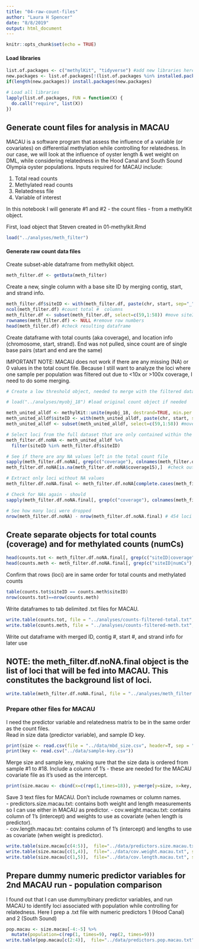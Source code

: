 ```yaml
---
title: "04-raw-count-files"
author: "Laura H Spencer"
date: "8/8/2019"
output: html_document
---
```


```r
knitr::opts_chunk$set(echo = TRUE)
```


#### Load libraries 

```r
list.of.packages <- c("methylKit", "tidyverse") #add new libraries here 
new.packages <- list.of.packages[!(list.of.packages %in% installed.packages()[,"Package"])]
if(length(new.packages)) install.packages(new.packages)

# Load all libraries 
lapply(list.of.packages, FUN = function(X) {
  do.call("require", list(X)) 
})
```

## Generate count files for analysis in MACAU 

MACAU is a software program that assess the influence of a variable (or covariates) on differential methylation while controlling for relatedness. In our case, we will look at the influence of oyster length & wet weight on DML, while considering relatedness in the  Hood Canal and South Sound Olympia oyster populations. Inputs required for MACAU include: 

  1) Total read counts
  2) Methylated read counts 
  3) Relatedness file 
  4) Variable of interest 
  
In  this notebook I will generate #1 and  #2 - the count files - from a methylKit object. 

First, load object that Steven created in 01-methylkit.Rmd 

```r
load("../analyses/meth_filter")
```

#### Generate raw count data  files 

Create subset-able dataframe from methylkit object. 

```r
meth_filter.df <- getData(meth_filter)
```

Create a new, single column with a base site ID by merging contig, start, and strand info. 

```r
meth_filter.df$siteID <- with(meth_filter.df, paste(chr, start, sep="_"))  #merge id columns into 1
ncol(meth_filter.df) #count total #  columns 
meth_filter.df <- subset(meth_filter.df, select=c(59,1:58)) #move siteID to first  column
rownames(meth_filter.df) <- NULL #remove row numbers 
head(meth_filter.df) #check resulting dataframe 
```

Create dataframe with total counts (aka coverage), and location info (chromosome, start, strand). End was not pulled, since count are of single base pairs (start and end are the same)

IMPORTANT NOTE: MACAU does not work if there are any missing (NA) or 0 values in the total count file.  Because I still want to analyze the loci where one sample per population was filtered out due to <10x or >100x coverage, I need to do some merging. 

```r
# Create a low threshold object, needed to merge with the filtered dataframe so I can replace NA values with actual values 

# load("../analyses/myobj_18") #load original count object if needed 

meth_united_alldf <- methylKit::unite(myobj_18, destrand=TRUE, min.per.group=1L) %>% getData()
meth_united_alldf$siteID <- with(meth_united_alldf, paste(chr, start, sep="_"))  #merge id columns into 1
meth_united_alldf <- subset(meth_united_alldf, select=c(59,1:58)) #move siteID to first  column

# Select loci from the full dataset that are only contained within the filtered dataset 
meth_filter.df.noNA <- meth_united_alldf %>%
  filter(siteID %in% meth_filter.df$siteID)

# See if there are any NA values left in the total count file 
sapply(meth_filter.df.noNA[, grep(c("coverage"), colnames(meth_filter.df.noNA))], function(x) sum(is.na(x))) #yes, there are some 
meth_filter.df.noNA[is.na(meth_filter.df.noNA$coverage15),]  #check out the highest instance 

# Extract only loci without NA values 
meth_filter.df.noNA.final <- meth_filter.df.noNA[complete.cases(meth_filter.df.noNA[, grep(c("coverage"), colnames(meth_filter.df.noNA))]), ]

# Check for NAs again - should 
sapply(meth_filter.df.noNA.final[, grep(c("coverage"), colnames(meth_filter.df.noNA.final))], function(x) sum(is.na(x))) #nope!  

# See how many loci were dropped 
nrow(meth_filter.df.noNA) - nrow(meth_filter.df.noNA.final) # 454 loci dropped 
```

## Create separate objects for total counts (coverage) and for methylated counts (numCs)

```r
head(counts.tot <- meth_filter.df.noNA.final[, grep(c("siteID|coverage"), colnames(meth_filter.df.noNA.final))])
head(counts.meth <- meth_filter.df.noNA.final[, grep(c("siteID|numCs"), colnames(meth_filter.df.noNA.final))])
```

Confirm that rows (loci) are in same order for total counts and methylated counts 

```r
table(counts.tot$siteID == counts.meth$siteID)
nrow(counts.tot)==nrow(counts.meth)
```

Write dataframes to tab delimited .txt files for MACAU. 

```r
write.table(counts.tot, file = "../analyses/counts-filtered-total.txt", sep = "\t", row.names = FALSE,  quote = FALSE)
write.table(counts.meth, file = "../analyses/counts-filtered-meth.txt", sep = "\t", row.names = FALSE,  quote = FALSE)
```

Write out dataframe with merged  ID, contig #, start #, and strand info for later use 

## NOTE: the meth_filter.df.noNA.final object is the list of loci that will be fed into MACAU. This constitutes the background list of loci. 

```r
write.table(meth_filter.df.noNA.final, file = "../analyses/meth_filter.df.txt", sep = "\t", row.names = FALSE,  quote = FALSE)
```

### Prepare other files for MACAU

I need the predictor variable and  relatedness matrix to be in the same order as the count files.  
Read in size data (predictor variable), and sample ID key. 

```r
print(size <- read.csv(file = "../data/mbd_size.csv", header=T, sep = "\t"))
print(key <- read.csv("../data/sample-key.csv"))
```

Merge size and sample key, making sure that the size data is ordered from sample #1 to #18. Include a  column of 1's - these are needed for the MACAU covariate file as it's used as the intercept. 

```r
print(size.macau <- cbind(x=c(rep(1,times=18)), y=merge(y=size, x=key, by.y="Sample", by.x="SAMPLE")))
```

Save 3 text files for MACAU. Don't include rownames or column names.  
- predictors.size.macau.txt: contains both weight and length measurements so I can use either in MACAU as predictor. 
- cov.weight.macau.txt: contains column of 1's (intercept) and weights to use as covariate (when length is predictor).  
- cov.length.macau.txt: contains column of 1's (intercept) and lengths to use as covariate (when weight is predictor).  

```r
write.table(size.macau[c(4:5)],  file="../data/predictors.size.macau.txt", sep="\t", row.names = FALSE, col.names = FALSE)
write.table(size.macau[c(1,4)],  file="../data/cov.weight.macau.txt", sep="\t", row.names = FALSE, col.names = FALSE)
write.table(size.macau[c(1,5)],  file="../data/cov.length.macau.txt", sep="\t", row.names = FALSE, col.names = FALSE)
```

## Prepare dummy numeric predictor variables for 2nd MACAU run - population comparison 

I found out that I can use dummy/binary predictor variables, and run MACAU to identify loci associated with population while controlling for relatedness. Here I prep a .txt file with numeric predictors 1 (Hood Canal) and 2 (South Sound) 

```r
pop.macau <- size.macau[-4:-5] %>%
  mutate(population=c(rep(1, times=9), rep(2, times=9)))
write.table(pop.macau[c(2:4)],  file="../data/predictors.pop.macau.txt", sep="\t", row.names = FALSE, col.names = FALSE)
```

